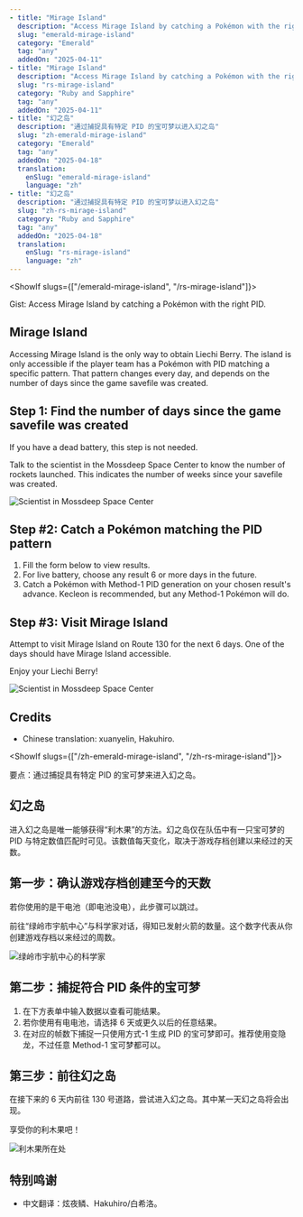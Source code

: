 ```yaml
---
- title: "Mirage Island"
  description: "Access Mirage Island by catching a Pokémon with the right PID"
  slug: "emerald-mirage-island"
  category: "Emerald"
  tag: "any"
  addedOn: "2025-04-11"
- title: "Mirage Island"
  description: "Access Mirage Island by catching a Pokémon with the right PID"
  slug: "rs-mirage-island"
  category: "Ruby and Sapphire"
  tag: "any"
  addedOn: "2025-04-11"
- title: "幻之岛"
  description: "通过捕捉具有特定 PID 的宝可梦以进入幻之岛"
  slug: "zh-emerald-mirage-island"
  category: "Emerald"
  tag: "any"
  addedOn: "2025-04-18"
  translation:
    enSlug: "emerald-mirage-island"
    language: "zh"
- title: "幻之岛"
  description: "通过捕捉具有特定 PID 的宝可梦以进入幻之岛"
  slug: "zh-rs-mirage-island"
  category: "Ruby and Sapphire"
  tag: "any"
  addedOn: "2025-04-18"
  translation:
    enSlug: "rs-mirage-island"
    language: "zh"
---
```


<ShowIf slugs={["/emerald-mirage-island", "/rs-mirage-island"]}>

<Gist>
  Gist: Access Mirage Island by catching a Pokémon with the right PID.
</Gist>

## Mirage Island

Accessing Mirage Island is the only way to obtain Liechi Berry. The island is only accessible if the player team has a Pokémon with PID matching a specific pattern. That pattern changes every day, and depends on the number of days since the game savefile was created.

## Step 1: Find the number of days since the game savefile was created

If you have a dead battery, this step is not needed.

Talk to the scientist in the Mossdeep Space Center to know the number of rockets launched. This indicates the number of weeks since your savefile was created.

![Scientist in Mossdeep Space Center](/images/Emerald/mirageIslandRocketLaunched.png)

## Step #2: Catch a Pokémon matching the PID pattern

1. Fill the form below to view results.
2. For live battery, choose any result 6 or more days in the future.
3. Catch a Pokémon with Method-1 PID generation on your chosen result's advance. Kecleon is recommended, but any Method-1 Pokémon will do.

<ShowIf slug="/emerald-mirage-island">
  <Gen3MirageIsland game="emerald" />
</ShowIf>

<ShowIf slug="/rs-mirage-island">
  <Gen3MirageIsland game="rs" />
</ShowIf>

## Step #3: Visit Mirage Island

Attempt to visit Mirage Island on Route 130 for the next 6 days. One of the days should have Mirage Island accessible.

Enjoy your Liechi Berry!

![Scientist in Mossdeep Space Center](/images/Emerald/mirageIslandLiechiBerry.png)

## Credits

- Chinese translation: xuanyelin, Hakuhiro.

</ShowIf>

<ShowIf slugs={["/zh-emerald-mirage-island", "/zh-rs-mirage-island"]}>

<Gist>要点：通过捕捉具有特定 PID 的宝可梦来进入幻之岛。</Gist>

## 幻之岛

进入幻之岛是唯一能够获得“利木果”的方法。幻之岛仅在队伍中有一只宝可梦的 PID 与特定数值匹配时可见。该数值每天变化，取决于游戏存档创建以来经过的天数。

## 第一步：确认游戏存档创建至今的天数

若你使用的是干电池（即电池没电），此步骤可以跳过。

前往“绿岭市宇航中心”与科学家对话，得知已发射火箭的数量。这个数字代表从你创建游戏存档以来经过的周数。

![绿岭市宇航中心的科学家](/images/Emerald/mirageIslandRocketLaunched.png)

## 第二步：捕捉符合 PID 条件的宝可梦

1. 在下方表单中输入数据以查看可能结果。
2. 若你使用有电电池，请选择 6 天或更久以后的任意结果。
3. 在对应的帧数下捕捉一只使用方式-1 生成 PID 的宝可梦即可。推荐使用变隐龙，不过任意 Method-1 宝可梦都可以。

<ShowIf slug="/zh-emerald-mirage-island">
  <Gen3MirageIsland game="emerald" />
</ShowIf>

<ShowIf slug="/zh-rs-mirage-island">
  <Gen3MirageIsland game="rs" />
</ShowIf>

## 第三步：前往幻之岛

在接下来的 6 天内前往 130 号道路，尝试进入幻之岛。其中某一天幻之岛将会出现。

享受你的利木果吧！

![利木果所在处](/images/Emerald/mirageIslandLiechiBerry.png)

## 特别鸣谢

- 中文翻译：炫夜鳞、Hakuhiro/白希洛。

</ShowIf>
